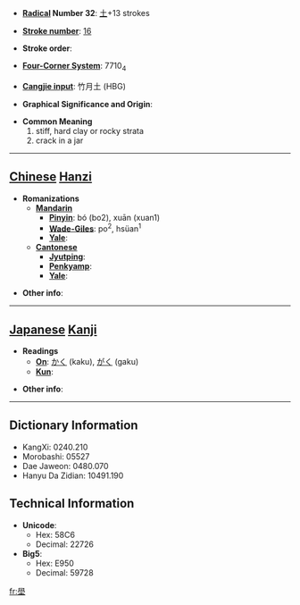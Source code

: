 * '''[[Wiktionary:Chinese radical index| Radical]] Number 32''': [[Wiktionary:Chinese radical index 土|土]]+13 strokes

* '''[[Wiktionary:Chinese total strokes index|Stroke number]]''': [[Wiktionary:Chinese total strokes index 16|16]]

* '''Stroke order''': 

* '''[[Wiktionary:Chinese four corner index|Four-Corner System]]''': 7710<sub>4</sub>

* '''[[Wiktionary:Chinese Cangjie index|Cangjie input]]''': 竹月土 (HBG)

* '''Graphical Significance and Origin''': 

* '''Common Meaning'''
*#stiff, hard clay or rocky strata
*# crack in a jar


----

== [[Chinese]] [[Hanzi]] ==

* '''Romanizations'''
** '''[[Mandarin]]'''
*** '''[[Pinyin]]''': bó (bo2), xuān (xuan1)
*** '''[[Wade-Giles]]''': po<sup>2</sup>, hsüan<sup>1</sup>
*** '''[[Yale]]''': 
** '''[[Cantonese]]'''
*** '''[[Jyutping]]''':
*** '''[[Penkyamp]]''': 
*** '''[[Yale]]''': 

* '''Other info''': 

----

== [[Japanese]] [[Kanji]] ==

* '''Readings'''
** '''[[On]]''': [[かく]] (kaku), [[がく]] (gaku)
** '''[[Kun]]''': 

* '''Other info''':  

----

== Dictionary Information ==

* KangXi: 0240.210
* Morobashi: 05527
* Dae Jaweon: 0480.070
* Hanyu Da Zidian: 10491.190

== Technical Information ==

* '''Unicode''':
** Hex: 58C6
** Decimal: 22726
* '''Big5''':
** Hex: E950
** Decimal: 59728

[[fr:壆]]